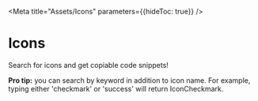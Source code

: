 
<Meta title="Assets/Icons" parameters={{hideToc: true}} />

# Icons

Search for icons and get copiable code snippets!

**Pro tip:** you can search by keyword in addition to icon name. For example, typing either 'checkmark' or 'success' will return IconCheckmark.

<SearchPanel />
